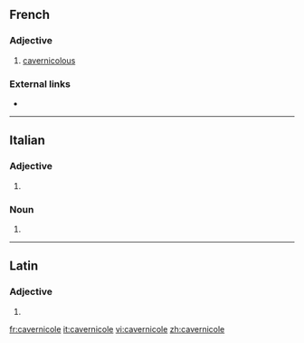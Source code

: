 ==French==

===Adjective===
{{fr-adj|mf}}

# [[cavernicolous]]

===External links===
* {{R:TLFi}}

----
==Italian==

===Adjective===
{{head|it|adjective form}}

# {{feminine plural of|cavernicolo|lang=it}}

===Noun===
{{head|it|noun plural form|g=f}}

# {{plural of|cavernicola|lang=it}}

----

==Latin==

===Adjective===
{{la-adj-form|cavernicole}}

# {{inflection of|cavernicolus||voc|m|s|lang=la}}

[[fr:cavernicole]]
[[it:cavernicole]]
[[vi:cavernicole]]
[[zh:cavernicole]]